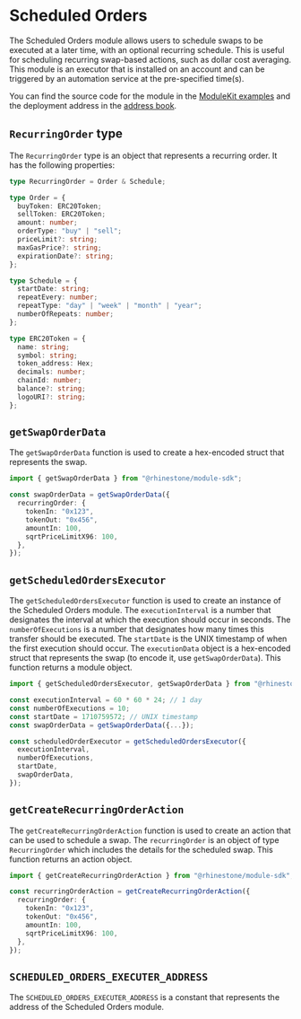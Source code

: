 # Scheduled Orders

The Scheduled Orders module allows users to schedule swaps to be executed at a later time, with an optional recurring schedule. This is useful for scheduling recurring swap-based actions, such as dollar cost averaging. This module is an executor that is installed on an account and can be triggered by an automation service at the pre-specified time(s).

You can find the source code for the module in the [ModuleKit examples](https://github.com/rhinestonewtf/modulekit/blob/main/examples/src/ScheduledTransactions/ScheduledOrders.sol) and the deployment address in the [address book](../../overview/address-book.mdx).

## `RecurringOrder` type

The `RecurringOrder` type is an object that represents a recurring order. It has the following properties:

```typescript
type RecurringOrder = Order & Schedule;

type Order = {
  buyToken: ERC20Token;
  sellToken: ERC20Token;
  amount: number;
  orderType: "buy" | "sell";
  priceLimit?: string;
  maxGasPrice?: string;
  expirationDate?: string;
};

type Schedule = {
  startDate: string;
  repeatEvery: number;
  repeatType: "day" | "week" | "month" | "year";
  numberOfRepeats: number;
};

type ERC20Token = {
  name: string;
  symbol: string;
  token_address: Hex;
  decimals: number;
  chainId: number;
  balance?: string;
  logoURI?: string;
};
```

## `getSwapOrderData`

The `getSwapOrderData` function is used to create a hex-encoded struct that represents the swap.

```typescript
import { getSwapOrderData } from "@rhinestone/module-sdk";

const swapOrderData = getSwapOrderData({
  recurringOrder: {
    tokenIn: "0x123",
    tokenOut: "0x456",
    amountIn: 100,
    sqrtPriceLimitX96: 100,
  },
});
```

## `getScheduledOrdersExecutor`

The `getScheduledOrdersExecutor` function is used to create an instance of the Scheduled Orders module. The `executionInterval` is a number that designates the interval at which the execution should occur in seconds. The `numberOfExecutions` is a number that designates how many times this transfer should be executed. The `startDate` is the UNIX timestamp of when the first execution should occur. The `executionData` object is a hex-encoded struct that represents the swap (to encode it, use `getSwapOrderData`). This function returns a module object.

```typescript
import { getScheduledOrdersExecutor, getSwapOrderData } from "@rhinestone/module-sdk";

const executionInterval = 60 * 60 * 24; // 1 day
const numberOfExecutions = 10;
const startDate = 1710759572; // UNIX timestamp
const swapOrderData = getSwapOrderData({...});

const scheduledOrderExecutor = getScheduledOrdersExecutor({
  executionInterval,
  numberOfExecutions,
  startDate,
  swapOrderData,
});
```

## `getCreateRecurringOrderAction`

The `getCreateRecurringOrderAction` function is used to create an action that can be used to schedule a swap. The `recurringOrder` is an object of type `RecurringOrder` which includes the details for the scheduled swap. This function returns an action object.

```typescript
import { getCreateRecurringOrderAction } from "@rhinestone/module-sdk";

const recurringOrderAction = getCreateRecurringOrderAction({
  recurringOrder: {
    tokenIn: "0x123",
    tokenOut: "0x456",
    amountIn: 100,
    sqrtPriceLimitX96: 100,
  },
});
```

## `SCHEDULED_ORDERS_EXECUTER_ADDRESS`

The `SCHEDULED_ORDERS_EXECUTER_ADDRESS` is a constant that represents the address of the Scheduled Orders module.
